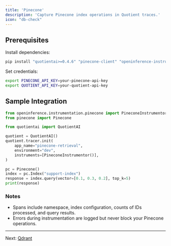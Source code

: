 ```yaml
---
title: 'Pinecone'
description: 'Capture Pinecone index operations in Quotient traces.'
icon: "db-check"
---
```


## Prerequisites

Install dependencies:

```bash
pip install "quotientai>=0.4.6" "pinecone-client" "openinference-instrumentation-pinecone>=0.1.6"
```

Set credentials:

```bash
export PINECONE_API_KEY=your-pinecone-api-key
export QUOTIENT_API_KEY=your-quotient-api-key
```

## Sample Integration

```python trace_pinecone.py
from openinference.instrumentation.pinecone import PineconeInstrumentor
from pinecone import Pinecone

from quotientai import QuotientAI

quotient = QuotientAI()
quotient.tracer.init(
    app_name="pinecone-retrieval",
    environment="dev",
    instruments=[PineconeInstrumentor()],
)

pc = Pinecone()
index = pc.Index("support-index")
response = index.query(vector=[0.1, 0.3, 0.2], top_k=5)
print(response)
```

### Notes

* Spans include namespace, index configuration, counts of IDs processed, and query results.
* Errors during instrumentation are logged but never block your Pinecone operations.

---

Next: [Qdrant](./qdrant)
